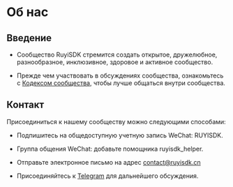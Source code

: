 
# Об нас

## Введение

- Сообщество RuyiSDK стремится создать открытое, дружелюбное, разнообразное, инклюзивное, здоровое и активное сообщество.

- Прежде чем участвовать в обсуждениях сообщества, ознакомьтесь с [Кодексом сообщества](./en/code_of_conduct), чтобы лучше общаться внутри сообщества.

## Контакт

Присоединиться к нашему сообществу можно следующими способами:

- Подпишитесь на общедоступную учетную запись WeChat: RUYISDK.
- Группа общения WeChat: добавьте помощника ruyisdk_helper.
- Отправьте электронное письмо на адрес [contact@ruyisdk.cn](mailto:contact@ruyisdk.cn)
- Присоединяйтесь к [Telegram](https://t.me/ruyisdk) для дальнейшего обсуждения.

  <MyApp />

